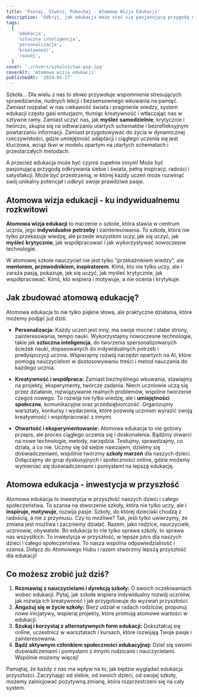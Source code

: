 ```yaml
---
title: 'Poznaj, Stwórz, Pokochaj - Atomowa Wizja Edukacji'
description: 'Odkryj, jak edukacja może stać się pasjonującą przygodą odkrywania siebie i świata, wspierając indywidualny rozwój, kreatywność i miłość do nauki.'
tags:
  [
    'edukacja',
    'sztuczna inteligencja',
    'personalizacja',
    'kreatywność',
    'rozwój',
  ]
cover: './covers/szkolnictwo-psp.jpg'
coverAlt: 'Atomowa wizja edukacji'
publishedAt: '2024-05-17'
---
```


Szkoła... Dla wielu z nas to słowo przywołuje wspomnienia stresujących sprawdzianów, nudnych lekcji i bezsensownego wkuwania na pamięć. Zamiast rozpalać w nas ciekawość świata i pragnienie wiedzy, system edukacji często gasi entuzjazm, tłumiąc kreatywność i wtłaczając nas w sztywne ramy. Zamiast uczyć nas, jak **myśleć samodzielnie**, krytycznie i twórczo, skupia się na odtwarzaniu utartych schematów i bezrefleksyjnym powtarzaniu informacji. Zamiast przygotowywać do życia w dynamicznej rzeczywistości, gdzie umiejętność adaptacji i ciągłego uczenia się jest kluczowa, wciąż tkwi w modelu opartym na utartych schematach i przestarzałych metodach.

A przecież edukacja może być czymś zupełnie innym! Może być pasjonującą przygodą odkrywania siebie i świata, pełną inspiracji, radości i satysfakcji. Może być przestrzenią, w której każdy uczeń może rozwinąć swój unikalny potencjał i odkryć swoje prawdziwe pasje.

## Atomowa wizja edukacji - ku indywidualnemu rozkwitowi

**Atomowa wizja edukacji** to marzenie o szkole, która stawia w centrum ucznia, jego **indywidualne potrzeby** i zainteresowania. To szkoła, która nie tylko przekazuje wiedzę, ale przede wszystkim uczy, jak się uczyć, jak **myśleć krytycznie**, jak współpracować i jak wykorzystywać nowoczesne technologie.

W atomowej szkole nauczyciel nie jest tylko "przekaźnikiem wiedzy", ale **mentorem, przewodnikiem, inspiratorem**. Kimś, kto nie tylko uczy, ale i zaraża pasją, pokazuje, jak się uczyć, jak myśleć krytycznie, jak współpracować. Kimś, kto wspiera i motywuje, a nie ocenia i krytykuje.

## Jak zbudować atomową edukację?

Atomowa edukacja to nie tylko piękne słowa, ale praktyczne działania, które możemy podjąć już dziś:

- **Personalizacja:**
  Każdy uczeń jest inny, ma swoje mocne i słabe strony, zainteresowania, tempo nauki. Wykorzystajmy nowoczesne technologie, takie jak **sztuczna inteligencja**, do tworzenia spersonalizowanych ścieżek nauki, dopasowanych do indywidualnych potrzeb i predyspozycji ucznia. Wspierajmy rozwój narzędzi opartych na AI, które pomogą nauczycielom w dostosowywaniu treści i metod nauczania do każdego ucznia.

- **Kreatywność i współpraca:**
  Zamiast bezmyślnego wkuwania, stawiajmy na projekty, eksperymenty, twórcze zadania. Niech uczniowie uczą się przez działanie, rozwiązywanie realnych problemów, wspólne tworzenie czegoś nowego. To rozwija nie tylko wiedzę, ale i **umiejętności społeczne**, komunikacyjne oraz przedsiębiorczość. Organizujmy warsztaty, konkursy i wydarzenia, które pozwolą uczniom wyrazić swoją kreatywność i współpracować z innymi.

- **Otwartość i eksperymentowanie:**
  Atomowa edukacja to nie gotowy przepis, ale proces ciągłego uczenia się i doskonalenia. Bądźmy otwarci na nowe technologie, metody, narzędzia. Testujmy, sprawdzajmy, co działa, a co nie. Uczmy się od siebie nawzajem, dzielmy się doświadczeniami, wspólnie twórzmy **szkoły marzeń** dla naszych dzieci. Dołączajmy do grup dyskusyjnych i społeczności online, gdzie możemy wymieniać się doświadczeniami i pomysłami na lepszą edukację.

## Atomowa edukacja - inwestycja w przyszłość

Atomowa edukacja to inwestycja w przyszłość naszych dzieci i całego społeczeństwa. To szansa na stworzenie szkoły, która nie tylko uczy, ale i **inspiruje, motywuje**, rozwija pasje. Szkoły, do której dzieciaki chodzą z radością, a nie z przymusu. Czy to możliwe? Tak, jeśli tylko uwierzymy, że zmiana jest możliwa i zaczniemy działać. Razem, jako rodzice, nauczyciele, uczniowie, obywatele. Bo edukacja to nie tylko sprawa szkoły, to sprawa nas wszystkich. To inwestycja w przyszłość, w lepsze jutro dla naszych dzieci i całego społeczeństwa. To nasza wspólna odpowiedzialność i szansa. Dołącz do Atomowego Hubu i razem stwórzmy lepszą przyszłość dla edukacji!

## Co możesz zrobić już dziś?

1. **Rozmawiaj z nauczycielami i dyrekcją szkoły:**
   O swoich oczekiwaniach wobec edukacji. Pytaj, jak szkoła wspiera indywidualny rozwój uczniów, jak rozwija ich kreatywność i jak przygotowuje do wyzwań przyszłości.
2. **Angażuj się w życie szkoły:**
   Bierz udział w radach rodziców, proponuj nowe inicjatywy, wspieraj projekty, które promują atomowe wartości w edukacji.
3. **Szukaj i korzystaj z alternatywnych form edukacji:**
   Dokształcaj się online, uczestnicz w warsztatach i kursach, które rozwijają Twoje pasje i zainteresowania.
4. **Bądź aktywnym członkiem społeczności edukacyjnej:**
   Dziel się swoimi doświadczeniami i pomysłami z innymi rodzicami i nauczycielami. Wspólnie możemy więcej!

Pamiętaj, że każdy z nas ma wpływ na to, jak będzie wyglądać edukacja przyszłości. Zaczynając od siebie, od swoich dzieci, od swojej szkoły, możemy zainicjować pozytywną zmianę, która rozprzestrzeni się na cały system.
